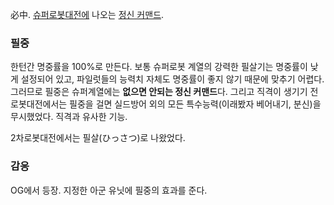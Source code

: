 必中. [[슈퍼로봇대전]]에 나오는 [[정신 커맨드]].

=== 필중 ===
한턴간 명중률을 100%로 만든다. 보통 슈퍼로봇 계열의 강력한 필살기는 명중률이 낮게 설정되어 있고, 파일럿들의 능력치 자체도 명중률이 좋지 않기 때문에 맞추기 어렵다. 그러므로 필중은 슈퍼계열에는 '''없으면 안되는 정신 커맨드'''다. 그리고 직격이 생기기 전 로봇대전에서는 필중을 걸면 실드방어 외의 모든 특수능력(이래봤자 베어내기, 분신)을 무시했었다. 직격과 유사한 기능.

2차로봇대전에서는 필살(ひっさつ)로 나왔었다.

=== 감응 ===
OG에서 등장. 지정한 아군 유닛에 필중의 효과를 준다.
